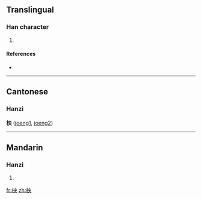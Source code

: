 ==Translingual==

===Han character===
{{Han char|rn=75|rad=木|as=05|sn=9|four=4593<sub>0</sub>|canj=木中月大 (DLBK)}}

# {{defn|Han|sort=木05}}

====References====
* {{Han ref|kx=0518.200|dkj=14615|hdz=21183.040|uh=67CD|ud=26573|bh=CF4B|bd=53067}}

----

==Cantonese==
===Hanzi===
'''柍''' ([[joeng1]], [[joeng2]])

----

==Mandarin==

===Hanzi===
{{cmn-hanzi|pin=[[yāng]] ([[yang1]])|wg=yang<sup>1</sup>}}

# {{defn|Mandarin|sort=木05}}

[[fr:柍]]
[[zh:柍]]
